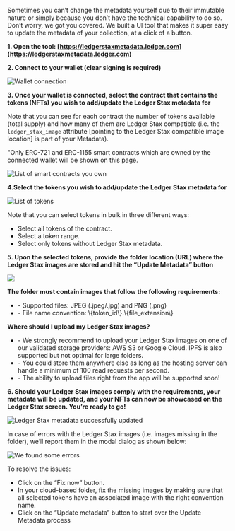 

Sometimes you can’t change the metadata yourself due to their immutable nature or simply because you don’t have the technical capability to do so. Don’t worry, we got you covered. We built a UI tool that makes it super easy to update the metadata of your collection, at a click of a button. 


**1. Open the tool: [https://ledgerstaxmetadata.ledger.com](https://ledgerstaxmetadata.ledger.com)**


**2. Connect to your wallet (clear signing is required)**

![Wallet connection](/metadata-04.png)


**3. Once your wallet is connected, select the contract that contains the tokens (NFTs) you wish to add/update the Ledger Stax metadata for**

Note that you can see for each contract the number of tokens available (total supply) and how many of them are Ledger Stax compatible (i.e. the `ledger_stax_image` attribute [pointing to the Ledger Stax compatible image location] is part of your Metadata). 

<Callout type="warning" emoji="⚠️">
  "Only ERC-721 and ERC-1155 smart contracts which are owned by the connected wallet will be shown on this page.
</Callout>

![List of smart contracts you own](/metadata-05.png)


**4.Select the tokens you wish to add/update the Ledger Stax metadata for**

![List of tokens](/metadata-06.png)

Note that you can select tokens in bulk in three different ways:
- Select all tokens of the contract.
- Select a token range.
- Select only tokens without Ledger Stax metadata.

**5. Upon the selected tokens, provide the folder location (URL) where the Ledger Stax images are stored and hit the “Update Metadata” button**

![](/metadata-07.png)

<Callout type="info" emoji="👉">
	<b>The folder must contain images that follow the following requirements:</b> 
	<ul>
		<li>- Supported files: JPEG (.jpeg/.jpg) and PNG (.png)</li> 
		<li>- File name convention: \{token_id\}.\{file_extension\}</li>
	</ul>
</Callout>


<Callout type="info" emoji="👉">
  <b>Where should I upload my Ledger Stax images?</b>
  <ul>
  	<li>- We strongly recommend to upload your Ledger Stax images on one of our validated storage providers: AWS S3 or Google Cloud. IPFS is also supported but not optimal for large folders.</li>
  	<li>- You could store them anywhere else as long as the hosting server can handle a minimum of 100 read requests per second.</li>
  	<li>- The ability to upload files right from the app will be supported soon! </li>
  </ul>
</Callout>


**6. Should your Ledger Stax images comply with the requirements, your metadata will be updated, and your NFTs can now be showcased on the Ledger Stax screen. You’re ready to go!**

![Ledger Stax metadata successfully updated](/metadata-08.png)

In case of errors with the Ledger Stax images (i.e. images missing in the folder), we’ll report them in the modal dialog as shown below:

![We found some errors](/metadata-09.png)

To resolve the issues:
- Click on the “Fix now” button.
- In your cloud-based folder, fix the missing images by making sure that all selected tokens have an associated image with the right convention name.
- Click on the “Update metadata” button to start over the Update Metadata process 